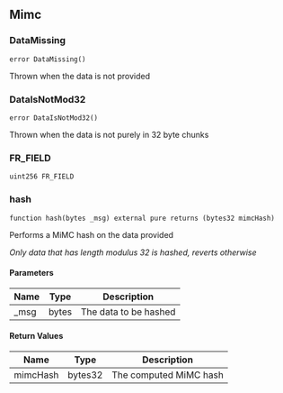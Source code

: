 ## Mimc

### DataMissing

```solidity
error DataMissing()
```

Thrown when the data is not provided

### DataIsNotMod32

```solidity
error DataIsNotMod32()
```

Thrown when the data is not purely in 32 byte chunks

### FR_FIELD

```solidity
uint256 FR_FIELD
```

### hash

```solidity
function hash(bytes _msg) external pure returns (bytes32 mimcHash)
```

Performs a MiMC hash on the data provided

_Only data that has length modulus 32 is hashed, reverts otherwise_

#### Parameters

| Name | Type | Description |
| ---- | ---- | ----------- |
| _msg | bytes | The data to be hashed |

#### Return Values

| Name | Type | Description |
| ---- | ---- | ----------- |
| mimcHash | bytes32 | The computed MiMC hash |

